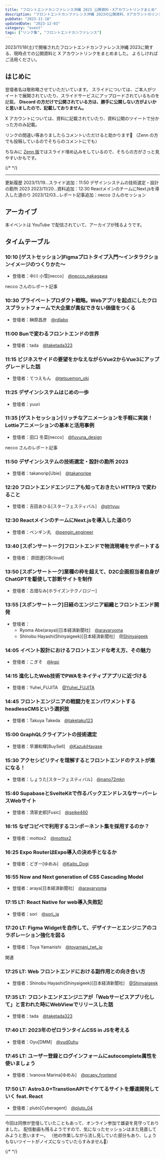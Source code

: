 ```yaml
---
title: "フロントエンドカンファレンス沖縄 2023 公開資料・Xアカウントリンクまとめ"
description: "フロントエンドカンファレンス沖縄 2023の公開資料、Xアカウントのリンクまとめ"
pubDate: "2023-11-18"
updatedDate: "2023-12-03"
category: "event"
tags: ["リンク集", "フロントエンドカンファレンス"]
---
```


2023/11/18(土)で開催されたフロントエンドカンファレンス沖縄 2023に関する、現時点での公開資料と X アカウントリンクをまとめました。
よろしければご活用ください。


## はじめに
<OG url="https://frontend-conf.okinawa.jp" />

登壇者名は敬称略させていただいています。
スライドについては、ご本人がツイートで展開されていたり、スライドサービスにアップロードされているものを記載。
**Discord の方だけで公開されている方は、勝手に公開しない方がよいかと思いましたので、記載しておりません。**

X アカウントについては、資料に記載されていたり、資料公開のツイートで分かった方のみ記載。

リンクの間違い等ありましたらコメントいただけると助かります🙏
（Zenn の方でも投稿しているのでそちらのコメントにでも）

ちなみに [Zenn 版](https://zenn.dev/yumemi_inc/articles/2023-11-18-frontend-conf-okinawa-2023)ではスライド埋め込みをしているので、そちらの方がさっと見やすいかもです。

{/* <!-- textlint-disable --> */}

---
更新履歴
2023/11/19...スライド追加：11:50 デザインシステムの技術選定・設計の勘所 2023
2023/11/20...資料追加：12:30 ReactメインのチームにNext.jsを導入した道のり
2023/12/03...レポート記事追加：necco さんのセッション

## アーカイブ
本イベントは YouTube で配信されていて、アーカイブが残るようです。
<OG url="https://www.youtube.com/watch?v=EAfjjmxkG9A" />

## タイムテーブル
### 10:10 [ゲストセッション]Figmaプロトタイプ入門〜インタラクションイメージのつくりかた〜
- 登壇者：中川 小雪[necco]　[@necco_nakagawa](https://x.com/necco_nakagawa)

necco さんのレポート記事
<OG url="https://necco.inc/note/29790" />

### 10:30 プライベートプロダクト戦略。Webアプリを起点にしたクロスプラットフォームで大企業が真似できない価値をつくる
- 登壇者：榊原昌彦　[@rdlabo](https://x.com/rdlabo)

<OG url="https://speakerdeck.com/rdlabo/private-product-frontend" />

### 11:00 Bunで変わるフロントエンドの世界
- 登壇者：tada　[@taketada323](https://x.com/taketada323)

### 11:15 ビジネスサイドの要望をかなえながらVue2からVue3にアップグレードした話
- 登壇者：てつえもん　[@tetsuemon_oki](https://x.com/tetsuemon_oki)

### 11:25 デザインシステムはじめの一歩
- 登壇者：yuuri

### 11:35 [ゲストセッション]リッチなアニメーションを手軽に実装！ Lottieアニメーションの基本と活用事例
- 登壇者：田口 冬菜[necco]　[@fuyuna_design](https://x.com/fuyuna_design)

necco さんのレポート記事
<OG url="https://necco.inc/note/29790" />

### 11:50 デザインシステムの技術選定・設計の勘所 2023
- 登壇者：takanorip[Ubie]　[@takanoripe](https://x.com/takanoripe)

<OG url="https://speakerdeck.com/takanorip/2023nian-ban-tesainsisutemuji-shu-xuan-ding-nokan-suo" />

### 12:20 フロントエンドエンジニアも知っておきたい HTTP/3 で変わること
- 登壇者：吉田あひる[スターフェスティバル]　[@strtyuu](https://x.com/strtyuu)

<OG url="https://speakerdeck.com/yahiru/3-debian-warukoto" />

### 12:30 ReactメインのチームにNext.jsを導入した道のり
- 登壇者：ペンギン丸　[@pengin_engineer](https://x.com/pengin_engineer)

<OG url="https://speakerdeck.com/iuchimasatoshi/reactmeinnotimuninext-dot-jswodao-ru-sitadao-nori" />

### 13:40 [スポンサートーク]フロントエンドで物流現場をサポートする
- 登壇者： 原田遼[CBcloud]

### 13:50 [スポンサートーク]業種の枠を超えて、D2C企画担当者自身がChatGPTを駆使して診断サイトを制作
- 登壇者：古畑なみ[ホライズンテクノロジー]

### 13:55 [スポンサートーク]日経のエンジニア組織とフロントエンド開発
- 登壇者：
	- Ryoma Abe(araya)[日本経済新聞社]　[@arayaryoma](https://x.com/arayaryoma)
	- Shinobu Hayashi(Shinyaigeek)[日本経済新聞社]　[@Shinyaigeek](https://x.com/Shinyaigeek)

<OG url="https://speakerdeck.com/nikkei_engineer_recruiting/frontend-okinawa" />

### 14:05 イベント設計におけるフロントエンドな考え方、その魅力
- 登壇者：こぎそ　[@kgsi](https://x.com/kgsi)

<OG url="https://speakerdeck.com/kgsi/front-end-thinking-in-event-planning" />

### 14:15 進化したWeb技術でPWAをネイティブアプリに近づける
- 登壇者：Yuhei_FUJITA　[@Yuhei_FUJITA](https://x.com/Yuhei_FUJITA)

<OG url="https://speakerdeck.com/yuhei_fujita/frontend-conf-2023" />

### 14:45 フロントエンジニアの戦闘力をエンパワメントするheadlessCMSという選択肢
- 登壇者：Takuya Takeda　[@taketaku123](https://x.com/taketaku123)

### 15:00 GraphQLクライアントの技術選定
- 登壇者：早瀬和輝[BuySell]　[@KazukiHayase](https://x.com/KazukiHayase)

<OG url="https://speakerdeck.com/kazukihayase/graphqlkuraiantonoji-shu-xuan-ding-2023dong" />

### 15:30 アクセシビリティを理解するとフロントエンドのテストが楽になる！
- 登壇者：しょうた[スターフェスティバル]　[@nano72mkn](https://x.com/nano72mkn)

<OG url="https://speakerdeck.com/nano72mkn/akusesibiriteiwoli-jie-surutohurontoendonotesutogale-ninaru" />

### 15:40 SupabaseとSvelteKitで作るバックエンドレスなサーバーレスWebサイト
- 登壇者：清家史郎[Fusic]　[@seike460](https://x.com/seike460)

<OG url="https://speakerdeck.com/seike460/creating-with-supabase-and-sveltekit-backend-less-serverless-websites" />

### 16:15 なぜコピペで利用するコンポーネント集を採用するのか？
- 登壇者：mottox2　[@mottox2](https://x.com/mottox2)

<OG url="https://speakerdeck.com/mottox2/nasekohiheteshi-ukonhonentoji-woli-yong-surunoka" />

### 16:25 Expo RouterはExpo導入の決め手となるか
- 登壇者：どぎー[ゆめみ]　[@Kaito_Dogi](https://x.com/Kaito_Dogi)

<OG url="https://speakerdeck.com/doggy/expo-router-ha-expo-dao-ru-nojue-meshou-tonaruka-hurontoendokanhuarensuchong-nawa-2023-at-kaito-dogi" />

### 16:55 Now and Next generation of CSS Cascading Model
- 登壇者：araya[日本経済新聞社]　[@arayaryoma](https://x.com/arayaryoma)

<OG url="https://www.docswell.com/s/araya/51JEY8-fec-okinawa-2023" />

### 17:15 LT: React Native for web導入失敗記
- 登壇者：sori　[@sori_ja](https://x.com/sori_ja)

### 17:20 LT: Figma Widgetを自作して、デザイナーとエンジニアのコラボレーション強化を図る
- 登壇者：Toya Yamanishi　[@toyamani_twt_jp](https://x.com/toyamani_twt_jp)

関連
<OG url="https://www.figma.com/community/widget/1301142159170473003/tag-note" />

### 17:25 LT: Web フロントエンドにおける副作用との向き合い方
- 登壇者：Shinobu Hayashi(Shinyaigeek)[日本経済新聞社]　[@Shinyaigeek](https://x.com/Shinyaigeek)

<OG url="https://speakerdeck.com/shinyaigeek/managing-side-effect-in-frontend-development" />

### 17:35 LT: フロントエンドエンジニアが「Webサービスアプリ化して」と言われた時にWebViewでリリースした話
- 登壇者：tada　[@taketada323](https://x.com/taketada323)

### 17:40 LT: 2023年のゼロランタイムCSS in JSを考える
- 登壇者：Oyu[DMM]　[@yud0uhu](https://x.com/yud0uhu)

<OG url="https://speakerdeck.com/yud0uhu/2023nian-no-zerorantaimucss-in-js-wokao-eru" />

### 17:45 LT: ユーザー登録とログインフォームにautocomplete属性を使いましょう
- 登壇者：Ivanova Marina[ゆめみ]　[@qcapy_frontend](https://x.com/qcapy_frontend)

<OG url="https://speakerdeck.com/ivanova1991/yuzadeng-lu-toroguinhuomuniautocompleteshu-xing-woshi-imasiyou" />

### 17:50 LT: Astro3.0+TranstionAPIでイケてるサイトを爆速開発していく feat. React
- 登壇者：pluto[Cyberagent]　[@pluto_04](https://x.com/pluto_04)

---

今回は同僚が登壇していたこともあって、オンライン参加で雄姿を見守っておりました。
配信動画も残るようですので、気になったセッションはまた見直してみようと思いますー。
（他の作業しながら流し見していた部分もあり、しょうもないツイートがノイズになっていたらすみません🙏）

{/* <!-- textlint-enable --> */}
